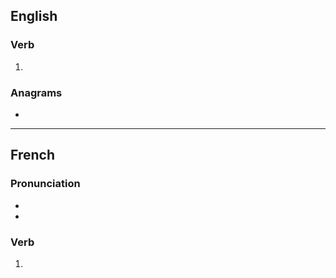==English==

===Verb===
{{head|en|verb form}}

# {{en-third-person singular of|rend}}

===Anagrams===
* {{anagrams|en|a=denrs|NERDS|derns|nerds}}

----

==French==

===Pronunciation===
* {{fr-IPA}}
* {{audio|fr|LL-Q150 (fra)-Pamputt-rends.wav|Audio}}

===Verb===
{{head|fr|verb form}}

# {{inflection of|fr|rendre||1//2|s|pres|indc|;|2|s|impr}}